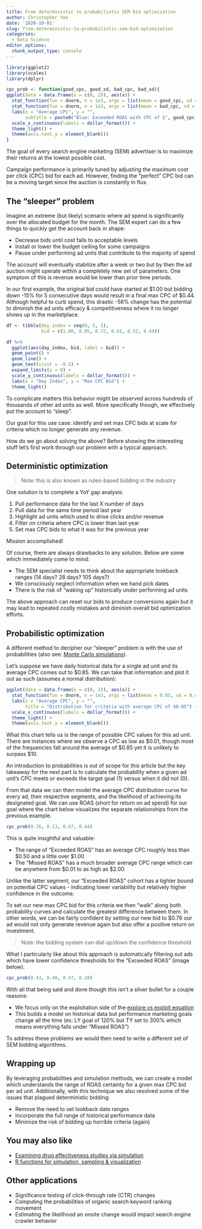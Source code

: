 ```yaml
---
title: From deterministic to probabilistic SEM bid optimization
author: Christopher Yee
date: '2020-10-01'
slug: from-deterministic-to-probabilistic-sem-bid-optimization
categories:
  - Data Science
editor_options: 
  chunk_output_type: console
---
```


```r
library(ggplot2)
library(scales)
library(dplyr)

cpc_prob <- function(good_cpc, good_sd, bad_cpc, bad_sd){
ggplot(data = data.frame(x = c(0, 2)), aes(x)) +
  stat_function(fun = dnorm, n = 1e3, args = list(mean = good_cpc, sd = good_sd), color = 'steelblue') +
  stat_function(fun = dnorm, n = 1e3, args = list(mean = bad_cpc, sd = bad_sd), color = 'salmon') +
  labs(x = "Average CPC", y = "", 
       subtitle = paste0("Blue: Exceeded ROAS with CPC of $", good_cpc, "\nRed: Missed ROAS with CPC of $", bad_cpc)) +
  scale_x_continuous(labels = dollar_format()) +
  theme_light() +
  theme(axis.text.y = element_blank())
}
```

The goal of every search engine marketing (SEM) advertiser is to maximize their returns at the lowest possible cost. 

Campaign performance is primarily tuned by adjusting the maximum cost per click (CPC) bid for each ad. However, finding the "perfect" CPC bid can be a moving target since the auction is constantly in flux.

## The "sleeper" problem

Imagine an extreme (but likely) scenario where ad spend is significantly over the allocated budget for the month. The SEM expert can do a few things to quickly get the account back in shape:

* Decrease bids until cost falls to acceptable levels
* Install or lower the budget ceiling for some campaigns
* Pause under performing ad units that contribute to the majority of spend

The account will eventually stabilize after a week or two but by then the ad auction might operate within a completely new set of parameters. One symptom of this is revenue would be lower than prior time periods.

In our first example, the original bid could have started at \$1.00 but bidding down -15% for 5 consecutive days would result in a final max CPC of \$0.44. Although helpful to curb spend, this drastic -56% change has the potential to diminish the ad units efficacy & competitiveness where it no longer shows up in the marketplace.

```r
df <- tibble(day_index = seq(0, 5, 1),
             bid = c(1.00, 0.85, 0.72, 0.61, 0.52, 0.44))

df %>% 
  ggplot(aes(day_index, bid, label = bid)) +
  geom_point() +
  geom_line() +
  geom_text(vjust = -0.5) +
  expand_limits(y = 0) +
  scale_y_continuous(labels = dollar_format()) +
  labs(x = "Day Index", y = "Max CPC Bid") +
  theme_light()
```

To complicate matters this behavior might be observed across hundreds of thousands of other ad units as well. More specifically though, we effectively put the account to "sleep".

Our goal for this use case: identify and set max CPC bids at scale for criteria which no longer generate any revenue.

How do we go about solving the above? Before showing the interesting stuff let's first work through our problem with a typical approach.

## Deterministic optimization

> Note: this is also known as rules-based bidding in the industry

One solution is to complete a YoY gap analysis:

1. Pull performance data for the last X number of days
2. Pull data for the same time period last year
3. Highlight ad units which used to drive clicks and/or revenue
4. Filter on criteria where CPC is lower than last year
5. Set max CPC bids to what it was for the previous year

Mission accomplished!

Of course, there are always drawbacks to any solution. Below are some which immediately come to mind:

* The SEM specialist needs to think about the appropriate lookback ranges (14 days? 28 days? 105 days?)
* We consciously neglect information when we hand pick dates
* There is the risk of "waking up" historically under performing ad units

The above approach can reset our bids to produce conversions again but it may lead to repeated costly mistakes and diminish overall bid optimization efforts.

## Probabilistic optimization

A different method to decipher our "sleeper" problem is with the use of probabilities (also see: [Monte Carlo simulations](https://en.wikipedia.org/wiki/Monte_Carlo_method)).

Let's suppose we have daily historical data for a single ad unit and its average CPC comes out to \$0.85. We can take that information and plot it out as such (assumes a normal distribution):

```r
ggplot(data = data.frame(x = c(0, 2)), aes(x)) +
  stat_function(fun = dnorm, n = 1e3, args = list(mean = 0.85, sd = 0.49)) +
  labs(x = "Average CPC", y = "",
       title = "Distribution for criteria with average CPC of $0.85") +
  scale_x_continuous(labels = dollar_format()) +
  theme_light() +
  theme(axis.text.y = element_blank())
```

What this chart tells us is the range of possible CPC values for this ad unit. There are instances where we observe a CPC as low as \$0.01, though most of the frequencies fall around the average of $0.85 yet it is unlikely to surpass \$10.

An introduction to probabilities is out of scope for this article but the key takeaway for the next part is to calculate the probability when a given ad unit's CPC meets or exceeds the target goal (1) versus when it did not (0).

From that data we can then model the average CPC distribution curve for every ad, their respective segments, and the likelihood of achieving its designated goal. We can use ROAS (short for return on ad spend) for our goal where the chart below visualizes the separate relationships from the previous example.

```r
cpc_prob(0.76, 0.13, 0.67, 0.44)
```

This is quite insightful and valuable:

* The range of "Exceeded ROAS" has an average CPC roughly less than \$0.50 and a little over \$1.00
* The "Missed ROAS" has a much broader average CPC range which can be anywhere from \$0.01 to as high as \$2.00

Unlike the latter segment, our "Exceeded ROAS" cohort has a tighter bound on potential CPC values - indicating lower variability but relatively higher confidence in the outcome. 

To set our new max CPC bid for this criteria we then "walk" along both probability curves and calculate the greatest difference between them. In other words, we can be fairly confident by setting our new bid to \$0.76 our ad would not only generate revenue again but also offer a positive return on investment.

> Note: the bidding system can dial up/down the confidence threshold

What I particularly like about this approach is automatically filtering out ads which have lower confidence thresholds for the "Exceeded ROAS" (image below).

```r
cpc_prob(0.43, 0.40, 0.47, 0.18)
```

With all that being said and done though this isn't a silver bullet for a couple reasons:

* We focus only on the exploitation side of the [explore vs exploit equation](https://conceptually.org/concepts/explore-or-exploit)
* This builds a model on historical data but performance marketing goals change all the time (ex: LY goal of 120% but TY set to 300% which means everything falls under "Missed ROAS")

To address these problems we would then need to write a different set of SEM bidding algorithms.

## Wrapping up

By leveraging probabilities and simulation methods, we can create a model which understands the range of ROAS certainty for a given max CPC bid per ad unit. Additionally, with this technique we also resolved some of the issues that plagued deterministic bidding:

* Remove the need to set lookback date ranges
* Incorporate the full range of historical performance data
* Minimize the risk of bidding up horrible criteria (again)

## You may also like

* [Examining drug effectiveness studies via simulation](https://www.christopheryee.org/blog/examining-drug-effectiveness-studies-via-simulation/)
* [R functions for simulation, sampling & visualization](https://www.christopheryee.org/blog/r-functions-for-data-simulation-sampling-and-visualization/)

## Other applications

* Significance testing of click-through rate (CTR) changes
* Computing the probabilities of organic search keyword ranking movement
* Estimating the likelihood an onsite change would impact search engine crawler behavior




